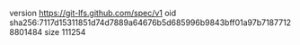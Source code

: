 version https://git-lfs.github.com/spec/v1
oid sha256:7117d15311851d74d7889a64676b5d685996b9843bff01a97b71877128801484
size 111254
